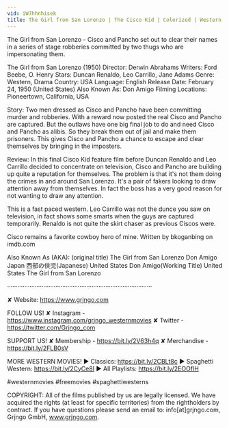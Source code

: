 ```yaml
---
vid: iW7hhnhisek
title: The Girl from San Lorenzo | The Cisco Kid | Colorized | Western
---
```


The Girl from San Lorenzo - Cisco and Pancho set out to clear their names in a series of stage robberies committed by two thugs who are impersonating them.

The Girl from San Lorenzo (1950)
Director: Derwin Abrahams
Writers: Ford Beebe, O. Henry
Stars: Duncan Renaldo, Leo Carrillo, Jane Adams
Genre: Western, Drama
Country: USA
Language: English
Release Date: February 24, 1950 (United States)
Also Known As: Don Amigo
Filming Locations: Pioneertown, California, USA

Story:
Two men dressed as Cisco and Pancho have been committing murder and robberies. With a reward now posted the real Cisco and Pancho are captured. But the outlaws have one big final job to do and need Cisco and Pancho as alibis. So they break them out of jail and make them prisoners. This gives Cisco and Pancho a chance to escape and clear themselves by bringing in the imposters.

Review:
In this final Cisco Kid feature film before Duncan Renaldo and Leo Carrillo decided to concentrate on television, Cisco and Pancho are building up quite a reputation for themselves. The problem is that it's not them doing the crimes in and around San Lorenzo. It's a pair of fakers looking to draw attention away from themselves. In fact the boss has a very good reason for not wanting to draw any attention.

This is a fast paced western. Leo Carrillo was not the dunce you saw on television, in fact shows some smarts when the guys are captured temporarily. Renaldo is not quite the skirt chaser as previous Ciscos were.

Cisco remains a favorite cowboy hero of mine. Written by bkoganbing on imdb.com

Also Known As (AKA):
(original title) The Girl from San Lorenzo
Don Amigo
Japan 西部の俠児(Japanese)
United States Don Amigo(Working Title)
United States The Girl from San Lorenzo

····················································································

✘ Website: https://www.grjngo.com

FOLLOW US!
✘ Instagram - https://www.instagram.com/grjngo_westernmovies
✘ Twitter - https://twitter.com/Grjngo_com

SUPPORT US!
✘ Membership - https://bit.ly/2V63h4q
✘ Merchandise - https://bit.ly/2FLB0sV

MORE WESTERN MOVIES! 
► Classics: https://bit.ly/2CBLt8c 
► Spaghetti Western: https://bit.ly/2CyCe8I 
► All Playlists: https://bit.ly/2EOOfIH 

#westernmovies #freemovies #spaghettiwesterns

COPYRIGHT: All of the films published by us are legally licensed. We have acquired the rights (at least for specific territories) from the rightholders by contract. If you have questions please send an email to: info[at]grjngo.com, Grjngo GmbH, www.grjngo.com.